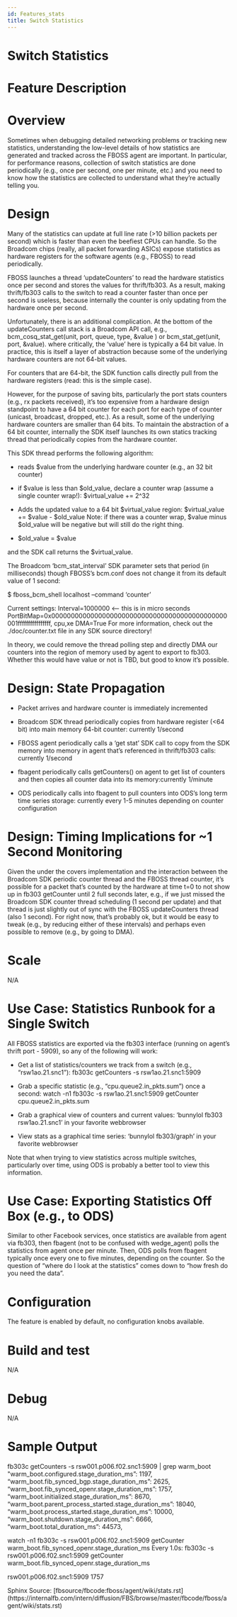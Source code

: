 ```yaml
---
id: Features_stats
title: Switch Statistics
---
```


# Switch Statistics

# Feature Description

# Overview

Sometimes when debugging detailed networking problems or tracking new statistics, understanding the low-level details of how statistics are generated and tracked across the FBOSS agent are important. In particular, for performance reasons, collection of switch statistics are done periodically (e.g., once per second, one per minute, etc.) and you need to know how the statistics are collected to understand what they’re actually telling you.

# Design

Many of the statistics can update at full line rate (>10 billion packets per second) which is faster than even the beefiest CPUs can handle. So the Broadcom chips (really, all packet forwarding ASICs) expose statistics as hardware registers for the software agents (e.g., FBOSS) to read periodically.

FBOSS launches a thread ‘updateCounters’ to read the hardware statistics once per second and stores the values for thrift/fb303. As a result, making thrift/fb303 calls to the switch to read a counter faster than once per second is useless, because internally the counter is only updating from the hardware once per second.

Unfortunately, there is an additional complication. At the bottom of the updateCounters call stack is a Broadcom API call, e.g., bcm_cosq_stat_get(unit, port, queue, type, &value ) or bcm_stat_get(unit, port, &value). where critically, the ‘value’ here is typically a 64 bit value. In practice, this is itself a layer of abstraction because some of the underlying hardware counters are not 64-bit values.

For counters that are 64-bit, the SDK function calls directly pull from the hardware registers (read: this is the simple case).

However, for the purpose of saving bits, particularly the port stats counters (e.g., rx packets received), it’s too expensive from a hardware design standpoint to have a 64 bit counter for each port for each type of counter (unicast, broadcast, dropped, etc.). As a result, some of the underlying hardware counters are smaller than 64 bits. To maintain the abstraction of a 64 bit counter, internally the SDK itself launches its own statics tracking thread that periodically copies from the hardware counter.

This SDK thread performs the following algorithm:

* reads $value from the underlying hardware counter (e.g., an 32 bit counter)

* if $value is less than $old_value, declare a counter wrap (assume a single counter wrap!): $virtual_value += 2^32

* Adds the updated value to a 64 bit $virtual_value region: $virtual_value += $value - $old_value Note: if there was a counter wrap, $value minus $old_value will be negative but will still do the right thing.

* $old_value = $value


and the SDK call returns the $virtual_value.

The Broadcom ‘bcm_stat_interval’ SDK parameter sets that period (in milliseconds) though FBOSS’s bcm.conf does not change it from its default value of 1 second:

$ fboss_bcm_shell localhost –command ‘counter’

Current settings: Interval=1000000 <— this is in micro seconds PortBitMap=0x000000000000000000000000000000000000000000000001ffffffffffffffff, cpu,xe DMA=True For more information, check out the ./doc/counter.txt file in any SDK source directory!

In theory, we could remove the thread polling step and directly DMA our counters into the region of memory used by agent to export to fb303. Whether this would have value or not is TBD, but good to know it’s possible.

# Design: State Propagation

* Packet arrives and hardware counter is immediately incremented

* Broadcom SDK thread periodically copies from hardware register (<64 bit) into main memory 64-bit counter: currently 1/second

* FBOSS agent periodically calls a ‘get stat’ SDK call to copy from the SDK memory into memory in agent that’s referenced in thrift/fb303 calls: currently 1/second

* fbagent periodically calls getCounters() on agent to get list of counters and then copies all counter data into its memory:currently 1/minute

* ODS periodically calls into fbagent to pull counters into ODS’s long term time series storage: currently every 1-5 minutes depending on counter configuration


# Design: Timing Implications for ~1 Second Monitoring

Given the under the covers implementation and the interaction between the Broadcom SDK periodic counter thread and the FBOSS thread counter, it’s possible for a packet that’s counted by the hardware at time t=0 to not show up in fb303 getCounter until 2 full seconds later, e.g., if we just missed the Broadcom SDK counter thread scheduling (1 second per update) and that thread is just slightly out of sync with the FBOSS updateCounters thread (also 1 second). For right now, that’s probably ok, but it would be easy to tweak (e.g., by reducing either of these intervals) and perhaps even possible to remove (e.g., by going to DMA).

# Scale

N/A

# Use Case: Statistics Runbook for a Single Switch

All FBOSS statistics are exported via the fb303 interface (running on agent’s thrift port - 5909), so any of the following will work:

* Get a list of statistics/counters we track from a switch (e.g., “rsw1ao.21.snc1”): fb303c getCounters -s rsw1ao.21.snc1:5909

* Grab a specific statistic (e.g., “cpu.queue2.in_pkts.sum”) once a second: watch -n1 fb303c -s rsw1ao.21.snc1:5909 getCounter cpu.queue2.in_pkts.sum

* Grab a graphical view of counters and current values: ‘bunnylol fb303 rsw1ao.21.snc1’ in your favorite webbrowser

* View stats as a graphical time series: ‘bunnylol fb303/graph’ in your favorite webbrowser


Note that when trying to view statistics across multiple switches, particularly over time, using ODS is probably a better tool to view this information.

# Use Case: Exporting Statistics Off Box (e.g., to ODS)

Similar to other Facebook services, once statistics are available from agent via fb303, then fbagent (not to be confused with wedge_agent) polls the statistics from agent once per minute. Then, ODS polls from fbagent typically once every one to five minutes, depending on the counter. So the question of “where do I look at the statistics” comes down to “how fresh do you need the data”.

# Configuration

The feature is enabled by default, no configuration knobs available.

# Build and test

N/A

# Debug

N/A

# Sample Output

fb303c getCounters -s rsw001.p006.f02.snc1:5909 | grep warm_boot
"warm_boot.configured.stage_duration_ms”: 1197, “warm_boot.fib_synced_bgp.stage_duration_ms”: 2625, “warm_boot.fib_synced_openr.stage_duration_ms”: 1757, “warm_boot.initialized.stage_duration_ms”: 8670, “warm_boot.parent_process_started.stage_duration_ms”: 18040, “warm_boot.process_started.stage_duration_ms”: 10000, “warm_boot.shutdown.stage_duration_ms”: 6666, “warm_boot.total_duration_ms”: 44573,

watch -n1 fb303c -s rsw001.p006.f02.snc1:5909 getCounter warm_boot.fib_synced_openr.stage_duration_ms Every 1.0s: fb303c -s rsw001.p006.f02.snc1:5909 getCounter warm_boot.fib_synced_openr.stage_duration_ms

rsw001.p006.f02.snc1:5909       1757

<div>
Sphinx Source: [fbsource/fbcode:fboss/agent/wiki/stats.rst](https://internalfb.com/intern/diffusion/FBS/browse/master/fbcode/fboss/agent/wiki/stats.rst)</div>
